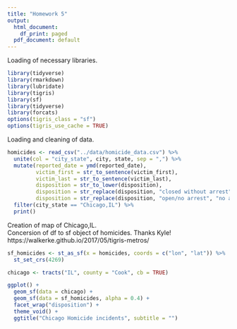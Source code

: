 ```yaml
---
title: "Homework 5"
output:
  html_document:
    df_print: paged
  pdf_document: default
---
```

Loading of necessary libraries.
```r
library(tidyverse)
library(rmarkdown)
library(lubridate)
library(tigris)
library(sf)
library(tidyverse)
library(forcats)
options(tigris_class = "sf")
options(tigris_use_cache = TRUE)
```
Loading and cleaning of data. 
```r
homicides <- read_csv("../data/homicide_data.csv") %>% 
  unite(col = "city_state", city, state, sep = ",") %>% 
  mutate(reported_date = ymd(reported_date),
         victim_first = str_to_sentence(victim_first),
         victim_last = str_to_sentence(victim_last),
         disposition = str_to_lower(disposition),
         disposition = str_replace(disposition, "closed without arrest", "no arrest"),
         disposition = str_replace(disposition, "open/no arrest", "no arrest")) %>% 
  filter(city_state == "Chicago,IL") %>%
  print()
```
Creation of map of Chicago,IL.  
Concersion of df to sf object of homicides.
Thanks Kyle! https://walkerke.github.io/2017/05/tigris-metros/  
```r
sf_homicides <- st_as_sf(x = homicides, coords = c("lon", "lat")) %>% 
  st_set_crs(4269) 

chicago <- tracts("IL", county = "Cook", cb = TRUE)

ggplot() +
  geom_sf(data = chicago) +
  geom_sf(data = sf_homicides, alpha = 0.4) +
  facet_wrap("disposition") +
  theme_void() +
  ggtitle("Chicago Homicide incidents", subtitle = "")
```

